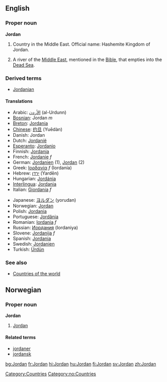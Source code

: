 ==English==
===Proper noun===
'''Jordan'''

# Country in the Middle East. Official name: Hashemite Kingdom of Jordan.
# {{rivers}} A river of the [[Middle East]], mentioned in the [[Bible]], that empties into the [[Dead Sea]].

===Derived terms===
* [[Jordanian]]

====Translations====
{{top}}
*Arabic: [[الأردن]] (al-Urdunn)
*[[Bosnian]]: Jordan ''m''
*[[Breton]]: [[Jordania]]
*[[Chinese]]: [[约旦]] (Yuēdàn)
*Danish: Jordan
*Dutch: [[Jordanië]]
*[[Esperanto]]: [[Jordanio]]
*Finnish: [[Jordania]]
*French: [[Jordanie]] ''f''
*German: [[Jordanien]] {{n}} (1), [[Jordan]] {{m}} (2)
*Greek: [[Ιορδανία]] ''f'' (Iordanía)
*Hebrew: [[ירדן]] (Yardēn)
*Hungarian: [[Jordánia]]
*[[Interlingua]]: [[Jordania]]
*Italian: [[Giordania]] ''f''
{{mid}}
*Japanese: [[ヨルダン]] (yorudan)
*Norwegian: [[#Norwegian|Jordan]]
*Polish: [[Jordania]]
*Portuguese: [[Jordânia]]
*Romanian: [[Iordania]] ''f''
*Russian: [[Иордания]] (Iordaniya)
*Slovene: [[Jordanija]] ''f''
*Spanish: [[Jordania]]
*Swedish: [[Jordanien]]
*Turkish: [[Ürdün]]
{{bottom}}

===See also===
*[[Countries of the world]]

[[Category:Countries]]

==Norwegian==
===Proper noun===
[[Category:no:Countries]]
'''Jordan'''
#[[#English|Jordan]]
====Related terms====
*[[jordaner]]
*[[jordansk]]

[[bg:Jordan]]
[[fr:Jordan]]
[[hi:Jordan]]
[[hu:Jordan]]
[[fi:Jordan]]
[[sv:Jordan]]
[[zh:Jordan]]